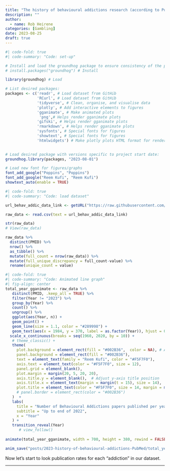 ```yaml
---
title: "The history of behavioural addictions research (according to PubMed)"
description: ""
author:
  - name: Rob Heirene
categories: [Gambling] 
date: 2023-08-25
draft: true 
---
```


```r
#| code-fold: true
#| code-summary: "Code: set-up"

# Install and load the groundhog package to ensure consistency of the package versions used here:
# install.packages("groundhog") # Install

library(groundhog) # Load

# List desired packages:
packages <- c('readr', # Load dataset from GitHib
              'RCurl', # Load dataset from GitHib
              'tidyverse', # Clean, organise, and visualise data
              'plotly', # Add interactive elements to figures
              'gganimate', # Make animated plots
               'png',# Helps render gganimate plots
              'gifski', # Helps render gganimate plots
              'rmarkdown', # Helps render gganimate plots
              'sysfonts', # Special fonts for figures
              'showtext', # Special fonts for figures
              'htmlwidgets') # Make plotly plots HTML format for rendering in Quarto
              

# Load desired package with versions specific to project start date:
groundhog.library(packages, "2023-08-01") 

# Load new font for figures/graphs
font_add_google("Poppins", "Poppins")
font_add_google("Reem Kufi", "Reem Kufi")
showtext_auto(enable = TRUE) 
```

```r
#| code-fold: true
#| code-summary: "Code: load dataset"

url_behav_addic_data_link <- getURL("https://raw.githubusercontent.com/rheirene/pub-med-scape-behav-addictions/main/Data%20extraction/combined_results_clean.csv?token=GHSAT0AAAAAACFNISZMOVNYWMDCPFSVQTT6ZHFN7CQ")

raw_data <- read.csv(text = url_behav_addic_data_link)

str(raw_data)
# View(raw_data)
```

```r
raw_data %>%
  distinct(PMID) %>%
  nrow() %>%
  as_tibble() %>%
  mutate(full_count = nrow(raw_data)) %>%
  mutate(full_unique_discrepancy = full_count-value) %>%
  rename(unique_count = value)
```

```r
#| code-fold: true
#| code-summary: "Code: Animated line graph"
#| fig-align: center
total_year_gganimate <- raw_data %>%
   distinct(PMID, .keep_all = TRUE) %>%
   filter(Year != "2023") %>%
   group_by(Year) %>%
   count() %>%
   ungroup() %>%
   ggplot(aes(Year, n)) + 
   geom_point() + 
   geom_line(size = 1.1, color = "#289998") + 
   geom_text(aes(x = 1984, y = 370, label = as.factor(Year)), hjust = 0, vjust = 0, alpha = 0.6, col = "#F5F7F0", size = 15, family = "Reem Kufi",) +
  scale_x_continuous(breaks = seq(1960, 2020, by = 10)) +  
   # theme_classic() +
   theme(
     plot.background = element_rect(fill = "#002B36",  color = NA), # ADDING THIS NA REMOVES BORDER AROUND PLOT ON WEBSITE
     panel.background = element_rect(fill = "#002B36"),
     text = element_text(family = "Reem Kufi", color = "#F5F7F0"),
     axis.text = element_text(color = "#F5F7F0", size = 12),
     panel.grid = element_blank(),
     plot.margin = margin(20, 5, 20, 20),
     axis.title.y = element_blank(),  # Adjust y-axis title position
     axis.title.x = element_text(margin = margin(t = 15), size = 14),
     plot.title = element_text(color = "#F5F7F0", size = 14, margin = margin(b = 15))
     # panel.border = element_rect(color = "#002B36")
   )  +
   labs(
     title = "Number of Behavioural Addictions papers published per year on PubMed",  # Add header
     subtitle = "Up to end of 2022",
     x = "Year"
   ) +
   transition_reveal(Year)
      # view_follow()
  
animate(total_year_gganimate, width = 700, height = 380, rewind = FALSE)

```

```r
anim_save("posts/2023-history-of-behavioural-addictions-PubMed/total_year_gganimate.gif", total_year_gganimate)
```

Now let's start to look publication rates for each "addiction" in our dataset.

------------------------------------------------------------------------

```{=html}
<script src="https://giscus.app/client.js"
        data-repo="rheirene/Quarto_Website"
        data-repo-id="R_kgDOJ0d4fA"
        data-category-id="DIC_kwDOJ0d4fM4CXv7I"
        data-mapping="pathname"
        data-strict="0"
        data-reactions-enabled="1"
        data-emit-metadata="0"
        data-input-position="bottom"
        data-theme="dark_dimmed"
        data-lang="en"
        crossorigin="anonymous"
        async>
</script
```
